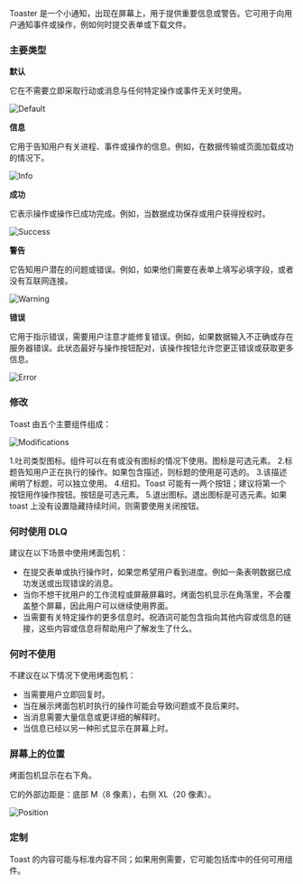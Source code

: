 Toaster 是一个小通知，出现在屏幕上，用于提供重要信息或警告。它可用于向用户通知事件或操作，例如何时提交表单或下载文件。

### 主要类型

**默认**

它在不需要立即采取行动或消息与任何特定操作或事件无关时使用。

![Default](/static/images/design/Toaster/Default.png)

**信息**

它用于告知用户有关进程、事件或操作的信息。例如，在数据传输或页面加载成功的情况下。

![Info](/static/images/design/Toaster/Info.png)

**成功**

它表示操作或操作已成功完成。例如，当数据成功保存或用户获得授权时。

![Success](/static/images/design/Toaster/Success.png)

**警告**

它告知用户潜在的问题或错误。例如，如果他们需要在表单上填写必填字段，或者没有互联网连接。

![Warning](/static/images/design/Toaster/Warning.png)

**错误**

它用于指示错误，需要用户注意才能修复错误。例如，如果数据输入不正确或存在服务器错误。此状态最好与操作按钮配对，该操作按钮允许您更正错误或获取更多信息。

![Error](/static/images/design/Toaster/Error.png)

### 修改

Toast 由五个主要组件组成：

![Modifications](/static/images/design/Toaster/Modifications.png)

1.吐司类型图标。组件可以在有或没有图标的情况下使用。图标是可选元素。
2.标题告知用户正在执行的操作。如果包含描述，则标题的使用是可选的。
3.该描述阐明了标题，可以独立使用。
4.纽扣。Toast 可能有一两个按钮；建议将第一个按钮用作操作按钮。按钮是可选元素。
5.退出图标。退出图标是可选元素。如果 toast 上没有设置隐藏持续时间，则需要使用关闭按钮。

### 何时使用 DLQ

建议在以下场景中使用烤面包机：

- 在提交表单或执行操作时，如果您希望用户看到进度。例如一条表明数据已成功发送或出现错误的消息。
- 当你不想干扰用户的工作流程或屏蔽屏幕时。烤面包机显示在角落里，不会覆盖整个屏幕，因此用户可以继续使用界面。
- 当需要有关特定操作的更多信息时。祝酒词可能包含指向其他内容或信息的链接，这些内容或信息将帮助用户了解发生了什么。

### 何时不使用

不建议在以下情况下使用烤面包机：

- 当需要用户立即回复时。
- 当在展示烤面包机时执行的操作可能会导致问题或不良后果时。
- 当消息需要大量信息或更详细的解释时。
- 当信息已经以另一种形式显示在屏幕上时。

### 屏幕上的位置

烤面包机显示在右下角。

它的外部边距是：底部 M（8 像素），右侧 XL（20 像素）。

![Position](/static/images/design/Toaster/Position.png)

### 定制

Toast 的内容可能与标准内容不同；如果用例需要，它可能包括库中的任何可用组件。